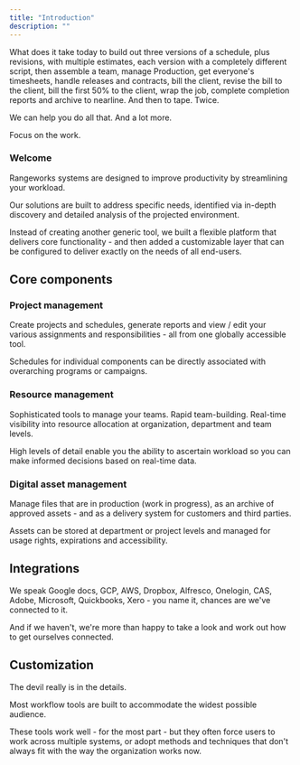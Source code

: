 ```yaml
---
title: "Introduction"
description: ""
---
```


What does it take today to build out three versions of a schedule, plus revisions, with multiple estimates, each version with a completely different script, then assemble a team, manage Production, get everyone's timesheets, handle releases and contracts, bill the client, revise the bill to the client, bill the first 50% to the client, wrap the job, complete completion reports and archive to nearline. And then to tape. Twice.

We can help you do all that. And a lot more.

Focus on the work.

### Welcome

Rangeworks systems are designed to improve productivity by streamlining your workload.

Our solutions are built to address specific needs, identified via in-depth discovery and detailed analysis of the projected environment.

Instead of creating another generic tool, we built a flexible platform that delivers core functionality - and then added a customizable layer that can be configured to deliver exactly on the needs of all end-users.

## Core components

### Project management

Create projects and schedules, generate reports and view / edit your various assignments and responsibilities - all from one globally accessible tool.

Schedules for individual components can be directly associated with overarching programs or campaigns.

### Resource management

Sophisticated tools to manage your teams. Rapid team-building. Real-time visibility into resource allocation at organization, department and team levels.

High levels of detail enable you the ability to ascertain workload so you can make informed decisions based on real-time data.

### Digital asset management

Manage files that are in production (work in progress), as an archive of approved assets - and as a delivery system for customers and third parties.

Assets can be stored at department or project levels and managed for usage rights, expirations and accessibility.

## Integrations

We speak Google docs, GCP, AWS, Dropbox, Alfresco, Onelogin, CAS, Adobe, Microsoft, Quickbooks, Xero - you name it, chances are we've connected to it.

And if we haven't, we're more than happy to take a look and work out how to get ourselves connected.

## Customization

The devil really is in the details.

Most workflow tools are built to accommodate the widest possible audience.

These tools work well - for the most part - but they often force users to work across multiple systems, or adopt methods and techniques that don't always fit with the way the organization works now.
